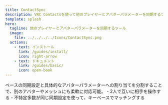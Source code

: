 ```yaml
---
title: ContactSync
description: VRC Contactsを使って他のプレイヤーとアバターパラメーターを同期するツール
template: splash
hero:
  tagline: 他のプレイヤーとアバターパラメーターを同期するツール
  image:
    file: ../../../../Icons/ContactSync.png
  actions:
    - text: インストール
      link: /guides/install/
      icon: right-arrow
    - text: ドキュメント
      link: /guides/basic/
      icon: open-book
---
```



<CardGrid>
  <Card title="柔軟性の高い同期設定が可能">
  ベースの同期設定と具体的なアバターパラメーターへの割り当てを分割することで、別のアバターやメッシュにも柔軟に対応可能。
  </Card>

  <Card title="多様なユースケースのサポート">
  - 2人で互いに相手を操作する
  - 不特定多数が同じ同期設定を使って、キーベースでマッチングする
  </Card>
</CardGrid>
